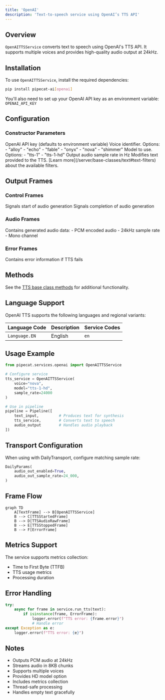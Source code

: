 ```yaml
---
title: 'OpenAI'
description: 'Text-to-speech service using OpenAI’s TTS API'
---
```


## Overview

`OpenAITTSService` converts text to speech using OpenAI's TTS API. It supports multiple voices and provides high-quality audio output at 24kHz.

## Installation

To use `OpenAITTSService`, install the required dependencies:

```bash
pip install pipecat-ai[openai]
```

You'll also need to set up your OpenAI API key as an environment variable: `OPENAI_API_KEY`

## Configuration

### Constructor Parameters

<ParamField path="api_key" type="str | None" optional>
  OpenAI API key (defaults to environment variable)
</ParamField>

<ParamField path="voice" type="str" default="alloy">
  Voice identifier. Options: - "alloy" - "echo" - "fable" - "onyx" - "nova" -
  "shimmer"
</ParamField>

<ParamField path="model" type="str" default="tts-1">
  Model to use. Options: - "tts-1" - "tts-1-hd"
</ParamField>

<ParamField path="sample_rate" type="int" default="24000">
  Output audio sample rate in Hz
</ParamField>

<ParamField path="text_filter" type="BaseTextFilter" default="None">
  Modifies text provided to the TTS. [Learn
  more](/server/base-classes/text#text-filters) about the available filters.
</ParamField>

## Output Frames

### Control Frames

<ParamField path="TTSStartedFrame" type="Frame">
  Signals start of audio generation
</ParamField>

<ParamField path="TTSStoppedFrame" type="Frame">
  Signals completion of audio generation
</ParamField>

### Audio Frames

<ParamField path="TTSAudioRawFrame" type="Frame">
  Contains generated audio data: - PCM encoded audio - 24kHz sample rate - Mono
  channel
</ParamField>

### Error Frames

<ParamField path="ErrorFrame" type="Frame">
  Contains error information if TTS fails
</ParamField>

## Methods

See the [TTS base class methods](/server/base-classes/speech#ttsservice) for additional functionality.

## Language Support

OpenAI TTS supports the following languages and regional variants:

| Language Code | Description | Service Codes |
| ------------- | ----------- | ------------- |
| `Language.EN` | English     | `en`          |

## Usage Example

```python
from pipecat.services.openai import OpenAITTSService

# Configure service
tts_service = OpenAITTSService(
    voice="nova",
    model="tts-1-hd",
    sample_rate=24000
)

# Use in pipeline
pipeline = Pipeline([
    text_input,         # Produces text for synthesis
    tts_service,        # Converts text to speech
    audio_output        # Handles audio playback
])
```

## Transport Configuration

When using with DailyTransport, configure matching sample rate:

```python
DailyParams(
    audio_out_enabled=True,
    audio_out_sample_rate=24_000,
)
```

## Frame Flow

```mermaid
graph TD
    A[TextFrame] --> B[OpenAITTSService]
    B --> C[TTSStartedFrame]
    B --> D[TTSAudioRawFrame]
    B --> E[TTSStoppedFrame]
    B --> F[ErrorFrame]
```

## Metrics Support

The service supports metrics collection:

- Time to First Byte (TTFB)
- TTS usage metrics
- Processing duration

## Error Handling

```python
try:
    async for frame in service.run_tts(text):
        if isinstance(frame, ErrorFrame):
            logger.error(f"TTS error: {frame.error}")
            # Handle error
except Exception as e:
    logger.error(f"TTS error: {e}")
```

## Notes

- Outputs PCM audio at 24kHz
- Streams audio in 8KB chunks
- Supports multiple voices
- Provides HD model option
- Includes metrics collection
- Thread-safe processing
- Handles empty text gracefully
